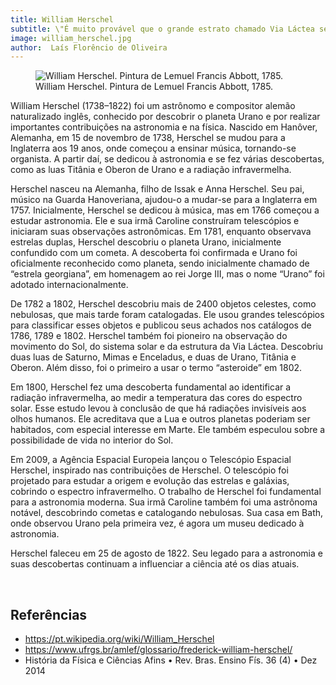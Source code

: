 ```yaml
---
title: William Herschel
subtitle: \"É muito provável que o grande estrato chamado Via Láctea seja aquele no qual o Sol está localizado, embora talvez não no centro exato de sua espessura\"
image: william_herschel.jpg
author:  Laís Florêncio de Oliveira
---
```


![William Herschel. Pintura de Lemuel Francis Abbott, 1785.](william_herschel.jpg)

William Herschel (1738–1822) foi um astrônomo e compositor alemão naturalizado inglês, conhecido por descobrir o planeta Urano e por realizar importantes contribuições na astronomia e na física. Nascido em Hanôver, Alemanha, em 15 de novembro de 1738, Herschel se mudou para a Inglaterra aos 19 anos, onde começou a ensinar música, tornando-se organista. A partir daí, se dedicou à astronomia e se fez várias descobertas, como as luas Titânia e Oberon de Urano e a radiação infravermelha.

Herschel nasceu na Alemanha, filho de Issak e Anna Herschel. Seu pai, músico na Guarda Hanoveriana, ajudou-o a mudar-se para a Inglaterra em 1757. Inicialmente, Herschel se dedicou à música, mas em 1766 começou a estudar astronomia. Ele e sua irmã Caroline construíram telescópios e iniciaram suas observações astronômicas. Em 1781, enquanto observava estrelas duplas, Herschel descobriu o planeta Urano, inicialmente confundido com um cometa. A descoberta foi confirmada e Urano foi oficialmente reconhecido como planeta, sendo inicialmente chamado de "estrela georgiana", em homenagem ao rei Jorge III, mas o nome "Urano" foi adotado internacionalmente.

De 1782 a 1802, Herschel descobriu mais de 2400 objetos celestes, como nebulosas, que mais tarde foram catalogadas. Ele usou grandes telescópios para classificar esses objetos e publicou seus achados nos catálogos de 1786, 1789 e 1802. Herschel também foi pioneiro na observação do movimento do Sol, do sistema solar e da estrutura da Via Láctea. Descobriu duas luas de Saturno, Mimas e Enceladus, e duas de Urano, Titânia e Oberon. Além disso, foi o primeiro a usar o termo "asteroide" em 1802.

Em 1800, Herschel fez uma descoberta fundamental ao identificar a radiação infravermelha, ao medir a temperatura das cores do espectro solar. Esse estudo levou à conclusão de que há radiações invisíveis aos olhos humanos. Ele acreditava que a Lua e outros planetas poderiam ser habitados, com especial interesse em Marte. Ele também especulou sobre a possibilidade de vida no interior do Sol.

Em 2009, a Agência Espacial Europeia lançou o Telescópio Espacial Herschel, inspirado nas contribuições de Herschel. O telescópio foi projetado para estudar a origem e evolução das estrelas e galáxias, cobrindo o espectro infravermelho. O trabalho de Herschel foi fundamental para a astronomia moderna. Sua irmã Caroline também foi uma astrônoma notável, descobrindo cometas e catalogando nebulosas. Sua casa em Bath, onde observou Urano pela primeira vez, é agora um museu dedicado à astronomia.

Herschel faleceu em 25 de agosto de 1822. Seu legado para a astronomia e suas descobertas continuam a influenciar a ciência até os dias atuais.



<br>

## Referências

- <https://pt.wikipedia.org/wiki/William_Herschel>
- <https://www.ufrgs.br/amlef/glossario/frederick-william-herschel/>
- História da Física e Ciências Afins • Rev. Bras. Ensino Fís. 36 (4) • Dez 2014 

